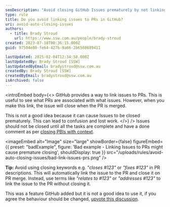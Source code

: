 ```yaml
---
seoDescription: "Avoid closing GitHub Issues prematurely by not linking them to PRs—use alternative terms instead of 'closes' or 'fixes.'"
type: rule
title: Do you avoid linking issues to PRs in GitHub?
uri: avoid-auto-closing-issues
authors:
  - title: Brady Stroud
    url: https://www.ssw.com.au/people/brady-stroud
created: 2023-07-18T00:36:15.000Z
guid: 97504e80-fe64-427b-9a66-2b6508689411

lastUpdated: 2025-02-04T12:34:58.000Z
lastUpdatedBy: Brady Stroud [SSW]
lastUpdatedByEmail: bradystroud@ssw.com.au
createdBy: Brady Stroud [SSW]
createdByEmail: bradystroud@ssw.com.au
isArchived: false
---
```


<introEmbed
  body={<>
GitHub provides a way to link issues to PRs. This is useful to see what PRs are associated with what issues. However, when you make this link, the issue will close when the PR is merged.

This is not a good idea because it can cause Issues to be closed prematurely. This can lead to confusion and lost work.
  </>}
/>
Issues should not be closed until all the tasks are complete and have a done comment as per [closing PBIs with context](/close-pbis-with-context/).

<imageEmbed
  alt="Image"
  size="large"
  showBorder={false}
  figureEmbed={{
    preset: "badExample",
    figure: 'Bad example - Linking Issues to PRs might cause premature closing',
    shouldDisplay: true
  }}
  src="/uploads/rules/avoid-auto-closing-issues/bad-link-issues-prs.png"
/>

**Tip:** Avoid using closing keywords e.g. _"closes #123"_ or _"fixes #123"_ in PR descriptions. This will automatically link the issue to the PR and close it on PR merge.
Instead, use terms like _"relates to #123"_ or _"addresses #123"_ to link the issue to the PR without closing it.

This was a feature GitHub added but it is not a good idea to use it, if you agree the behaviour should be changed, [upvote this discussion](https://github.com/orgs/community/discussions/17308).
